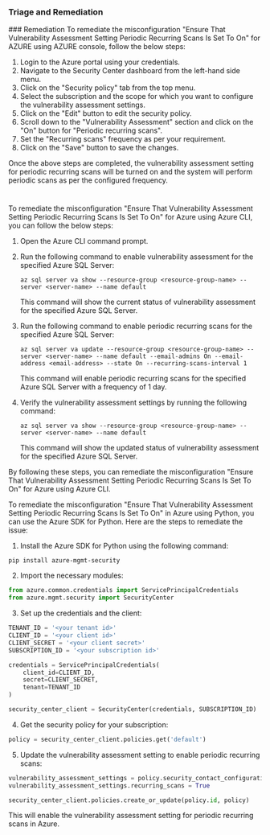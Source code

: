 
### Triage and Remediation
<Tabs>
<Tab title='Remediation'>
### Remediation

<AccordionGroup>
<Accordion title='Using Console' defaultOpen='true'>
To remediate the misconfiguration "Ensure That Vulnerability Assessment Setting Periodic Recurring Scans Is Set To On" for AZURE using AZURE console, follow the below steps:

1. Login to the Azure portal using your credentials.
2. Navigate to the Security Center dashboard from the left-hand side menu.
3. Click on the "Security policy" tab from the top menu.
4. Select the subscription and the scope for which you want to configure the vulnerability assessment settings.
5. Click on the "Edit" button to edit the security policy.
6. Scroll down to the "Vulnerability Assessment" section and click on the "On" button for "Periodic recurring scans".
7. Set the "Recurring scans" frequency as per your requirement.
8. Click on the "Save" button to save the changes.

Once the above steps are completed, the vulnerability assessment setting for periodic recurring scans will be turned on and the system will perform periodic scans as per the configured frequency.

#
</Accordion>

<Accordion title='Using CLI'>
To remediate the misconfiguration "Ensure That Vulnerability Assessment Setting Periodic Recurring Scans Is Set To On" for Azure using Azure CLI, you can follow the below steps:

1. Open the Azure CLI command prompt.
2. Run the following command to enable vulnerability assessment for the specified Azure SQL Server:

   ```
   az sql server va show --resource-group <resource-group-name> --server <server-name> --name default
   ```

   This command will show the current status of vulnerability assessment for the specified Azure SQL Server.

3. Run the following command to enable periodic recurring scans for the specified Azure SQL Server:

   ```
   az sql server va update --resource-group <resource-group-name> --server <server-name> --name default --email-admins On --email-address <email-address> --state On --recurring-scans-interval 1
   ```

   This command will enable periodic recurring scans for the specified Azure SQL Server with a frequency of 1 day.

4. Verify the vulnerability assessment settings by running the following command:

   ```
   az sql server va show --resource-group <resource-group-name> --server <server-name> --name default
   ```

   This command will show the updated status of vulnerability assessment for the specified Azure SQL Server.

By following these steps, you can remediate the misconfiguration "Ensure That Vulnerability Assessment Setting Periodic Recurring Scans Is Set To On" for Azure using Azure CLI.
</Accordion>

<Accordion title='Using Python'>
To remediate the misconfiguration "Ensure That Vulnerability Assessment Setting Periodic Recurring Scans Is Set To On" in Azure using Python, you can use the Azure SDK for Python. Here are the steps to remediate the issue:

1. Install the Azure SDK for Python using the following command:

```
pip install azure-mgmt-security
```

2. Import the necessary modules:

```python
from azure.common.credentials import ServicePrincipalCredentials
from azure.mgmt.security import SecurityCenter
```

3. Set up the credentials and the client:

```python
TENANT_ID = '<your tenant id>'
CLIENT_ID = '<your client id>'
CLIENT_SECRET = '<your client secret>'
SUBSCRIPTION_ID = '<your subscription id>'

credentials = ServicePrincipalCredentials(
    client_id=CLIENT_ID,
    secret=CLIENT_SECRET,
    tenant=TENANT_ID
)

security_center_client = SecurityCenter(credentials, SUBSCRIPTION_ID)
```

4. Get the security policy for your subscription:

```python
policy = security_center_client.policies.get('default')
```

5. Update the vulnerability assessment setting to enable periodic recurring scans:

```python
vulnerability_assessment_settings = policy.security_contact_configurations.vulnerability_assessment
vulnerability_assessment_settings.recurring_scans = True

security_center_client.policies.create_or_update(policy.id, policy)
```

This will enable the vulnerability assessment setting for periodic recurring scans in Azure.
</Accordion>

</AccordionGroup>
</Tab>
</Tabs>
